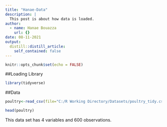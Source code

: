 ```yaml
---
title: "Hanae-Data"
description: |
  This post is about how data is loaded.
author:
  - name: Hanae Bouazza
    url: {}
date: 08-11-2021
output:
  distill::distill_article:
    self_contained: false
---
```



```r
knitr::opts_chunk$set(echo = FALSE)
```

##Loading Library

```r
library(tidyverse)
```

##Data

```r
poultry<-read_csv(file="C:/R Working Directory/Datasets/poultry_tidy.csv")

head(poultry)
```

This data set has 4 variables and 600 observations. 